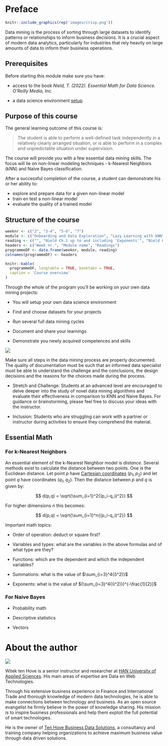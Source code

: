 # Preface {.unnumbered}

```r
knitr::include_graphics(rep('images/crisp.png'))
```

Data mining is the process of sorting through large datasets to identify patterns or relationships to inform business decisions. It is a crucial aspect of modern data analytics, particularly for industries that rely heavily on large amounts of data to inform their business operations.

## Prerequisites {.unnumbered}

Before starting this module make sure you have:

-   access to the book *Nield, T. (2022). Essential Math for Data Science. O'Reilly Media, Inc.*

-   a data science environment [setup](#setup)

## Purpose of this course {.unnumbered}

The general learning outcome of this course is:

> The student is able to perform a well-defined task independently in a relatively clearly arranged situation, or is able to perform in a complex and unpredictable situation under supervision.

The course will provide you with a few essential data mining skills. The focus will lie on non-linear modeling techniques - k-Nearest Neighbors (kNN) and Naive Bayes classification.

After a successful completion of the course, a student can demonstrate his or her ability to:

-   explore and prepare data for a given non-linear model
-   train en test a non-linear model
-   evaluate the quality of a trained model

## Structure of the course {.unnumbered}

```r
weeknr <- c("2", "3-4", "5-6", "7")
module <- c("Onboarding and Data Exploration", "Lazy Learning with kNN", "Probabilistic Learning with Naive Bayes Classification", "Project Application")
reading <- c("", "Nield Ch.1 up to and including 'Exponents'", "Nield Ch.2 up to and including 'Probablity Math', <br>Ch.3, <br>Ch.4 up to and including 'What Is a Vector?'", "")
headers <- c("Week nr.", "Module name", "Readings")
programmeDF <- data.frame(weeknr, module, reading)
colnames(programmeDF) <- headers

knitr::kable(
  programmeDF, longtable = TRUE, booktabs = TRUE,
  caption = 'Course overview'
)
```

Through the whole of the program you'll be working on your own data mining projects:

-   You will setup your own data science environment

-   Find and choose datasets for your projects

-   Run several full data mining cycles

-   Document and share your learnings

-   Demonstrate you newly acquired competences and skills

![](images/thinkpairshare.png)

Make sure all steps in the data mining process are properly documented. The quality of documentation must be such that an informed data specialist must be able to understand the challenge and the conclusions, the design decisions and the reasons for the choices made during the process.

-   Stretch and Challenge: Students at an advanced level are encouraged to delve deeper into the study of novel data mining algorithms and evaluate their effectiveness in comparison to KNN and Naive Bayes. For guidance or brainstorming, please feel free to discuss your ideas with the instructor.

-   Inclusion: Students who are struggling can work with a partner or instructor during activities to ensure they comprehend the material.

## Essential Math

### For k-Nearest Neighbors

An essential element of the k-Nearest Neighbor model is *distance.* Several methods exist to calculate the distance between two points. One is the Euclidean distance. Let point $p$ have [Cartesian coordinates](https://en.wikipedia.org/wiki/Cartesian_coordinates) $(p_1,p_2)$ and let point $q$ have coordinates $(q_1,q_2)$. Then the distance between $p$ and $q$ is given by:

$$
d(p,q) = \sqrt{\sum_{i=1}^2{(p_i-q_i)^2}}
$$

For higher dimensions $n$ this becomes:

$$
d(p,q) = \sqrt{\sum_{i=1}^n{(p_i-q_i)^2}}
$$

Important math topics:

-   Order of operation: deduct or square first?

-   Variables and types: what are the variables in the above formulas and of what type are they?

-   Functions: which are the dependent and which the independent variables?

-   Summations: what is the value of $\sum_{i=3}^4{(i^2)}$

-   Exponents: what is the value of $(\sum_{i=3}^4{(i^2)})^{-\frac{1}{2}}$

### For Naive Bayes

-   Probability math

-   Descriptive statistics

-   Vectors

# About the author {.unnumbered}

![](images/me.png)

Witek ten Hove is a senior instructor and researcher at [HAN University of Applied Sciences](https://hanuniversity.com/en/). His main areas of expertise are Data en Web Technologies.

Through his extensive business experience in Finance and International Trade and thorough knowledge of modern data technologies, he is able to make connections between technology and business. As an open source evangelist he firmly believe in the power of knowledge sharing. His mission is to inspire business professionals and help them exploit the full potential of smart technologies.

He is the owner of [Ten Hove Business Data Solutions](http://www.businessdatasolutions.nl/), a consultancy and training company helping organizations to achieve maximum business value through data driven solutions.

